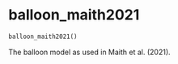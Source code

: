 # balloon_maith2021 { #ANNarchy.extensions.bold.PredefinedModels.balloon_maith2021 }

```python
balloon_maith2021()
```

The balloon model as used in Maith et al. (2021).